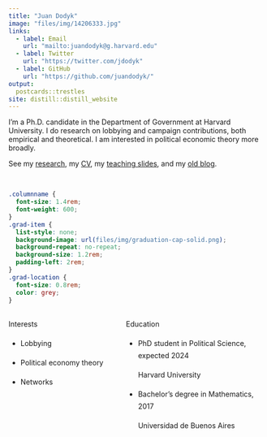 ```yaml
---
title: "Juan Dodyk"
image: "files/img/14206333.jpg"
links:
  - label: Email
    url: "mailto:juandodyk@g.harvard.edu"
  - label: Twitter
    url: "https://twitter.com/jdodyk"
  - label: GitHub
    url: "https://github.com/juandodyk/"
output:
  postcards::trestles
site: distill::distill_website
---
```


I'm a Ph.D. candidate in the Department of Government at Harvard University. I do research on lobbying and campaign contributions, both empirical and theoretical. I am interested in political economic theory more broadly.

See my [research](research.html), my [CV](files/cv.pdf), my [teaching slides](teaching.html), and my [old blog](blog.html).


<br>


```css
.columnname {
  font-size: 1.4rem; 
  font-weight: 600;
}
.grad-item {
  list-style: none; 
  background-image: url(files/img/graduation-cap-solid.png); 
  background-repeat: no-repeat;  
  background-size: 1.2rem; 
  padding-left: 2rem;
}
.grad-location {
  font-size: 0.8rem;
  color: grey;
}
```


:::: {style="display: grid; grid-template-columns: 40% 50%; grid-column-gap: 30px; line-height: 1.5rem;"}

::: {}
<span class = "columnname"> Interests </span>

* Lobbying

* Political economy theory

* Networks
:::

::: {}
<span class = "columnname"> Education </span>

<ul>
 
<li class = "grad-item">   PhD student in Political Science, expected 2024 <br> <p class = "grad-location"> Harvard University </p> </li>
<li class = "grad-item">   Bachelor's degree in Mathematics, 2017 <br> <p class = "grad-location"> Universidad de Buenos Aires </p> 
</li>

</ul>
:::
::::
